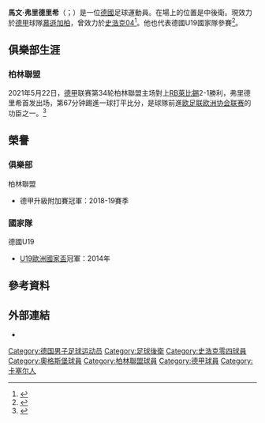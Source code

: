 {{noteTA
|G1=足球
|G2=德甲
}}
{{Infobox football biography
| name                = 馬文·弗里德里希<br />Marvin Friedrich
| image               =  Marvin Friedrich 20150416.jpg
| caption             = 
| fullname            = 
| nickname            = 
| birth_date          = {{birth date and age|1995|12|13}}
| birth_place         = {{GER}}[[卡塞爾市|卡塞爾市]]
| country             = {{GER}}
| height              = 190厘米
| position            = [[後衛|後衛]]
| currentclub         = [[慕遜加柏體育會|慕遜加柏]]
| clubnumber          = 5
| youthyears1    = 2002–2008
| youthclubs1    = FSC Guxhagen
| youthyears2    = 2008–2010
| youthclubs2    = OSC Vellmar
| youthyears3    = 2010–2011
| youthclubs3    = [[柏達邦07體育會|柏達邦]]
| youthyears4    = 2011–2014
| youthclubs4    = [[史浩克04|史浩克04]]
| years1         = 2014–2016
| clubs1         = Schalke 04 II
| caps1          = 30
| goals1         = 4
| years2         = 2014–2016
| clubs2         = [[史浩克04|史浩克04]]
| caps2          = 7
| goals2         = 0
| years3         = 2016–2018
| clubs3         = [[奥格斯堡足球俱乐部|奧格斯堡]]
| caps3          = 0
| goals3         = 0
| years4         = 2016–2018
| clubs4         = FC Augsburg II
| caps4          = 25
| goals4         = 0
| years5         = 2018–2022
| clubs5         = [[柏林联盟足球俱乐部|柏林聯]]
| caps5          = 124
| goals5         = 8
| years6         = 2022–
| clubs6         = [[慕遜加柏體育會|慕遜加柏]]
| caps6          = 0
| goals6         = 0
| nationalyears1 = 2014
| nationalteam1  = 德國U19
| nationalcaps1  = 3
| nationalgoals1 = 1
| nationalyears2 = 2015–2016
| nationalteam2  = 德國U20
| nationalcaps2  = 4
| nationalgoals2 = 0 
| medaltemplates      = 
| club-update         = 2022年1月11日
| nationalteam-update = 
}}

'''馬文·弗里德里希'''（{{lang-de|Marvin Friedrich}}；{{bd|1995年|12月13日}}）是一位[[德國|德國]]足球運動員。在場上的位置是中後衛。現效力於[[德甲|德甲]]球隊[[慕遜加柏體育會|慕遜加柏]]，曾效力於[[史浩克04|史浩克04]]<ref name="soccerway2">{{cite web|url=http://int.soccerway.com/matches/2014/09/13/germany/bundesliga/borussia-monchengladbach/fc-schalke-04/1713427/|title=Mönchengladbach vs. Schalke 04 - Soccerway|publisher=soccerway.com|accessdate=2014-09-13}}</ref>。他也代表德國U19國家隊參賽<ref name="Marvin Friedrich_2">{{cite web|url=http://www.vavel.com/en/international-football/germany-bundesliga/369529-germany-under-19-squad-aim-to-replicate-world-cup-success-in-european-championship.html|title=Germany under 19 squad aim to replicate World Cup success in European Championshiph|author=Jonathan Walsh|work=vavel.com|date=2014-07-16|accessdate=2014-09-17}}</ref>。

== 俱樂部生涯 ==
===柏林聯盟===
2021年5月22日，[[德甲|德甲]]联赛第34轮柏林聯盟主场對上[[RB萊比錫|RB萊比錫]]2-1勝利，弗里德里希首发出场，第67分钟踢進一球打平比分，是球隊前進[[欧足联欧洲协会联赛|欧足联欧洲协会联赛]]的功臣之一。<ref>{{cite web |url=https://www.france24.com/en/live-news/20210522-kruse-fires-union-into-europa-conference-play-offs-after-rubbishing-it|title=Kruse fires Union into Europa Conference play-offs... after rubbishing it|publisher=France 24 |date=2021-05-22}}</ref>

== 榮譽 ==
=== 俱樂部 ===	
;{{flagicon|GER}} 柏林聯盟
*德甲升級附加賽冠軍：2018-19賽季

=== 國家隊 ===	
;{{flagicon|GER}} 德國U19
*[[歐洲U-19足球錦標賽|U19歐洲國家盃]]冠軍：2014年

==參考資料==
{{Reflist}}

==外部連結==
*{{Soccerway}}

{{慕遜加柏球員名單}}

{{DEFAULTSORT:Friedrich, Marvin}}
[[Category:德国男子足球运动员|Category:德国男子足球运动员]]
[[Category:足球後衛|Category:足球後衛]]
[[Category:史浩克零四球員|Category:史浩克零四球員]]
[[Category:奧格斯堡球員|Category:奧格斯堡球員]]
[[Category:柏林聯盟球員|Category:柏林聯盟球員]]
[[Category:德甲球員|Category:德甲球員]]
[[Category:卡塞尔人|Category:卡塞尔人]]